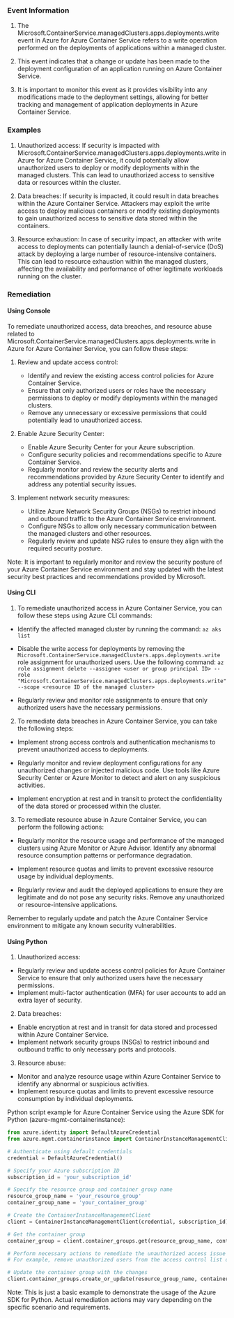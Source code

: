 
### Event Information

1. The Microsoft.ContainerService.managedClusters.apps.deployments.write event in Azure for Azure Container Service refers to a write operation performed on the deployments of applications within a managed cluster.

2. This event indicates that a change or update has been made to the deployment configuration of an application running on Azure Container Service.

3. It is important to monitor this event as it provides visibility into any modifications made to the deployment settings, allowing for better tracking and management of application deployments in Azure Container Service.


### Examples

1. Unauthorized access: If security is impacted with Microsoft.ContainerService.managedClusters.apps.deployments.write in Azure for Azure Container Service, it could potentially allow unauthorized users to deploy or modify deployments within the managed clusters. This can lead to unauthorized access to sensitive data or resources within the cluster.

2. Data breaches: If security is impacted, it could result in data breaches within the Azure Container Service. Attackers may exploit the write access to deploy malicious containers or modify existing deployments to gain unauthorized access to sensitive data stored within the containers.

3. Resource exhaustion: In case of security impact, an attacker with write access to deployments can potentially launch a denial-of-service (DoS) attack by deploying a large number of resource-intensive containers. This can lead to resource exhaustion within the managed clusters, affecting the availability and performance of other legitimate workloads running on the cluster.

### Remediation

#### Using Console

To remediate unauthorized access, data breaches, and resource abuse related to Microsoft.ContainerService.managedClusters.apps.deployments.write in Azure for Azure Container Service, you can follow these steps:

1. Review and update access control: 
   - Identify and review the existing access control policies for Azure Container Service.
   - Ensure that only authorized users or roles have the necessary permissions to deploy or modify deployments within the managed clusters.
   - Remove any unnecessary or excessive permissions that could potentially lead to unauthorized access.

2. Enable Azure Security Center:
   - Enable Azure Security Center for your Azure subscription.
   - Configure security policies and recommendations specific to Azure Container Service.
   - Regularly monitor and review the security alerts and recommendations provided by Azure Security Center to identify and address any potential security issues.

3. Implement network security measures:
   - Utilize Azure Network Security Groups (NSGs) to restrict inbound and outbound traffic to the Azure Container Service environment.
   - Configure NSGs to allow only necessary communication between the managed clusters and other resources.
   - Regularly review and update NSG rules to ensure they align with the required security posture.

Note: It is important to regularly monitor and review the security posture of your Azure Container Service environment and stay updated with the latest security best practices and recommendations provided by Microsoft.

#### Using CLI

1. To remediate unauthorized access in Azure Container Service, you can follow these steps using Azure CLI commands:

- Identify the affected managed cluster by running the command:
  `az aks list`

- Disable the write access for deployments by removing the `Microsoft.ContainerService.managedClusters.apps.deployments.write` role assignment for unauthorized users. Use the following command:
  `az role assignment delete --assignee <user or group principal ID> --role "Microsoft.ContainerService.managedClusters.apps.deployments.write" --scope <resource ID of the managed cluster>`

- Regularly review and monitor role assignments to ensure that only authorized users have the necessary permissions.

2. To remediate data breaches in Azure Container Service, you can take the following steps:

- Implement strong access controls and authentication mechanisms to prevent unauthorized access to deployments.

- Regularly monitor and review deployment configurations for any unauthorized changes or injected malicious code. Use tools like Azure Security Center or Azure Monitor to detect and alert on any suspicious activities.

- Implement encryption at rest and in transit to protect the confidentiality of the data stored or processed within the cluster.

3. To remediate resource abuse in Azure Container Service, you can perform the following actions:

- Regularly monitor the resource usage and performance of the managed clusters using Azure Monitor or Azure Advisor. Identify any abnormal resource consumption patterns or performance degradation.

- Implement resource quotas and limits to prevent excessive resource usage by individual deployments.

- Regularly review and audit the deployed applications to ensure they are legitimate and do not pose any security risks. Remove any unauthorized or resource-intensive applications.

Remember to regularly update and patch the Azure Container Service environment to mitigate any known security vulnerabilities.

#### Using Python

1. Unauthorized access:
- Regularly review and update access control policies for Azure Container Service to ensure that only authorized users have the necessary permissions.
- Implement multi-factor authentication (MFA) for user accounts to add an extra layer of security.

2. Data breaches:
- Enable encryption at rest and in transit for data stored and processed within Azure Container Service.
- Implement network security groups (NSGs) to restrict inbound and outbound traffic to only necessary ports and protocols.

3. Resource abuse:
- Monitor and analyze resource usage within Azure Container Service to identify any abnormal or suspicious activities.
- Implement resource quotas and limits to prevent excessive resource consumption by individual deployments.

Python script example for Azure Container Service using the Azure SDK for Python (azure-mgmt-containerinstance):

```python
from azure.identity import DefaultAzureCredential
from azure.mgmt.containerinstance import ContainerInstanceManagementClient

# Authenticate using default credentials
credential = DefaultAzureCredential()

# Specify your Azure subscription ID
subscription_id = 'your_subscription_id'

# Specify the resource group and container group name
resource_group_name = 'your_resource_group'
container_group_name = 'your_container_group'

# Create the ContainerInstanceManagementClient
client = ContainerInstanceManagementClient(credential, subscription_id)

# Get the container group
container_group = client.container_groups.get(resource_group_name, container_group_name)

# Perform necessary actions to remediate the unauthorized access issue
# For example, remove unauthorized users from the access control list or update access control policies

# Update the container group with the changes
client.container_groups.create_or_update(resource_group_name, container_group_name, container_group)
```

Note: This is just a basic example to demonstrate the usage of the Azure SDK for Python. Actual remediation actions may vary depending on the specific scenario and requirements.

